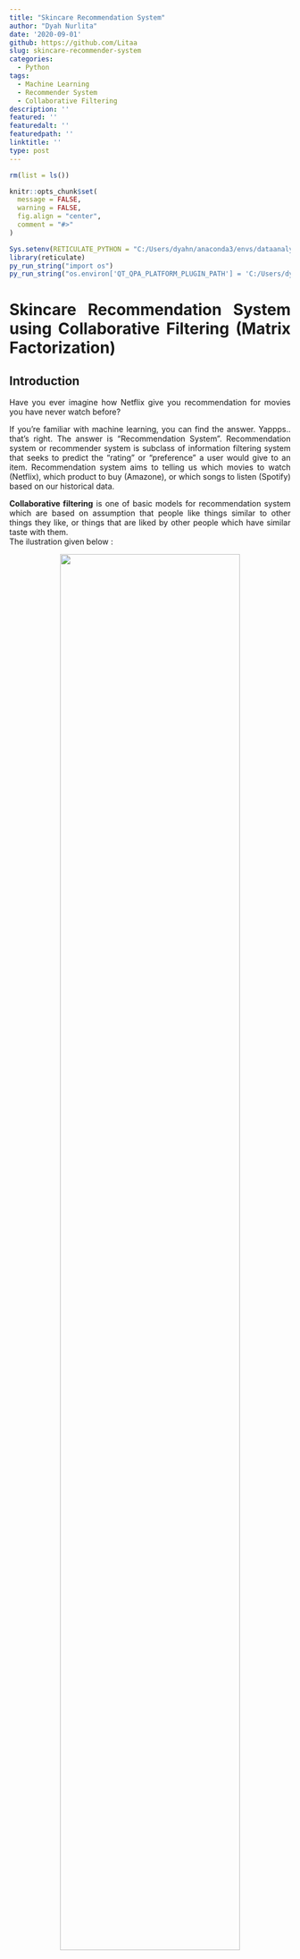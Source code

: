 ```yaml
---
title: "Skincare Recommendation System"
author: "Dyah Nurlita"
date: '2020-09-01'
github: https://github.com/Litaa
slug: skincare-recommender-system
categories: 
  - Python
tags:
  - Machine Learning
  - Recommender System
  - Collaborative Filtering
description: ''
featured: ''
featuredalt: ''
featuredpath: ''
linktitle: ''
type: post
---
```


<style>
body {
text-align: justify}
</style>

```r
rm(list = ls())

knitr::opts_chunk$set(
  message = FALSE,
  warning = FALSE,
  fig.align = "center",
  comment = "#>"
)
```

```r
Sys.setenv(RETICULATE_PYTHON = "C:/Users/dyahn/anaconda3/envs/dataanalytics/python.exe")
library(reticulate)
py_run_string("import os")
py_run_string("os.environ['QT_QPA_PLATFORM_PLUGIN_PATH'] = 'C:/Users/dyahn/anaconda3/Library/plugins/platforms'")
```


# Skincare Recommendation System using Collaborative Filtering (Matrix Factorization)

## Introduction

Have you ever imagine how Netflix give you recommendation for movies you have never watch before? <br>

If you're familiar with machine learning, you can find the answer. Yappps.. that's right. The answer is "Recommendation System".
Recommendation system or recommender system is subclass of information filtering system that seeks to predict the "rating" or "preference" a user would give to an item. Recommendation system aims to telling us which movies to watch (Netflix), which product to buy (Amazone), or which songs to listen (Spotify) based on our historical data.<br>

**Collaborative filtering** is one of basic models for recommendation system which are based on assumption that people like things similar to other things they like, or things that are liked by other people which have similar taste with them.<br>
The ilustration given below :

<center> ![](img/skincare-recommender-system/New Project.png){width="80%"} </center>

From the ilustration above, information given that Kiki (girl with black cat) likes to buy apple, banana, and watermelon. While Satsuki (girl with yellow shirt) likes to buy apple and banana. They have similar taste in apple and banana, so we can recommend Satsuki to buy watermelon.<br>

In **collaborative filtering**method there are two approaches which can be implemented :<br>

**1. Memory-based approach: **create recommendation system by calculated closest users or items using cosine similarity or pearson correlation coefficients.<br>

**2. Model-based approach: **create recommendation system by given predict user's rating value of unrated items.<br>
<br>

In this notebook, I will create simply recommender system to recommend skincare product to the customers which have never buy before. I'll predict the unrated items using Singular Value Decomposition (SVD) of **Matrix Factorization** algorithm. The data used comes from scraping result in Femaledaily Website. Data contains information about review product given by customers. There are several attribut inside, for more details, let's check it out!

## Data Preparation

#### Import library
```python
import pandas as pd
from scipy.sparse.linalg import svds
import matplotlib.pyplot as plt
import seaborn as sns
import numpy as np
```

#### Read the data

```python
data = pd.read_csv("data_input/Female Daily Skincare Review Final.csv")
```

#### Check and drop missing values

```python
data.isna().sum()
```

```python
data = data.dropna()
```

#### Check and drop duplicated values

```python
data.duplicated().sum()
data.drop_duplicates(keep = "first", inplace = True)
```

#### Filter the data
<br>
In this section I will do filtering on the data where customer only rated the product once. Since those data having less information in recommendation system.

```python
id_count = pd.crosstab(index=data.Reviewer,columns='count').sort_values(by='count',ascending=True)
```

```python
name_r = id_count[id_count['count']>1]
name_u = name_r.index.to_list()
data = data[data.Reviewer.isin(name_u)]
data.to_csv('femdaily.csv',index=False,header=True)
```

#### Drop unused columns

```python
data = pd.read_csv("femdaily.csv")
data.drop_duplicates(keep = "first", inplace = True)
data.drop(['Recommend','Date','Date Scrape','Url','Category'], axis=1, inplace=True)
data.rename(columns={'Reviewer':'reviewer','Product':'product','Stars':'rating'}, inplace=True)
data = (data[~(data['reviewer'] == ' ')])
```

```python
data
```

## Data Exploration

Since in the next step (modelling) we will define and create matrix based on Product X User, so we need to understanding about size of both unique product and user.

#### Number of uniq product

```python
uniq_product = data['product'].nunique()
print("Number of uniq product :",uniq_product)
```

Here above, product have 3297 unique number, this number will become number of columns matrix in modelling step.

#### Number of uniq users

```python
uniq_reviewer = data['reviewer'].nunique()
print("Number of uniq reviewer :",uniq_reviewer)
```

Here above, user have 22359 unique number, this number will become number of rows matrix in modelling step.

#### Distribution rating given by users

```python
plt.subplots(figsize = (7,6))
plt.hist(data['rating'],color="orange")
```

From the visualization above, bar plot shown that users frequently give rating in 5 or 4, which mean that they are satisfied with the product.

## Build Recommendation System

### Matrix Factorization

If you see the pivot matrix below, you will find that pivot matrix have so many zero value (missing value). Why did it happen? It can be happen because not every user give a rating in a every product, this condition called <b>sparse matrix.</b>Sparse matrix is limitation in collaborative filtering models, because sparse matrix gives bias information in our recommender system. There will be popularity bias in the recommendation given by the system to user, system will give recommends the product with the most interactions without any personalization.<br>
**Matrix Factorization** is one way to handle those issue. Matrix factorization will breaking down of one matrix into a product of multiple matrices and give predictive rating in sparse matrix. Basic idea from matrix factorization is that attitudes or preferences of a user can be determined by a small number of hidden factors.<br>
Illustration given below:

<center> ![](img/skincare-recommender-system/matrix.JPG){width="80%"} </center>


Intuitively, we can understand hidden factors for items and users from illustration above. Say that U is low dimensional matrix for Users features and V is low dimensional matrix for Product features. Every matrix values represent different characteristics about the users and the product. For e.g I have 3 features in Product matrix *(i) what kind categories of the product? (ii) Does the product contains dangerous addictive substance? (iii)How the product give impact in our skin?*  Likewise, in Users matrix might represent *(i)how sensitive the user's skin into the product substances? (ii)Does the user like "X" category product, an so on*. We can get the predictive ratings by calculate the dot product between matrix U and matrix V.

### Singular Value Decomposition (SVD)

**Singular Value Decomposition** is one of type Matrix Factorization. SVD algorithm will decomposes a matrix R into the best lower rank approximation of the original matrix R. Matematically SVD produce by the formula below :

<center> ![](img/skincare-recommender-system/svd.JPG){width="50%"} </center>


<div style="text-align:justify">where U and V are orthogonal matrix with orthonormal eigenvectors and $\sum$ is the diagonal matrix of singular values (essentially weights). The matrix can be factorized as :</div>

<center> ![](img/skincare-recommender-system/matrix_.jpg){width="80%"} </center>


We can arrange eigenvectors in different orders to produce U and V.

### Implementation Recommender System in Python Code

#### a. Create matrix pivot
<br>
Create matrix pivot where the vertical value is users name, horizontal value is product name, and the value inside matrix is rating given by users.

```python
matrix_pivot = pd.pivot_table(data,values='rating',index='reviewer',columns='product').fillna(0)
matrix_pivot.head()
```
#### b. Normalize rating values
<br>
Why we do need to normalize the rating?
<br>
Because it starts with the fact that people rate often on very different scales. Say that Kiki and Satsuki use a product B, and Kiki gives rating value 5 on that product, because Satsuki has a high standart she only gives 3 on that product. Here is, the 5 from Kiki is 3 from Satsuki. To make the model better is, we can increase the efficiency of this algorithm if we normalize user’s rating by substract rating value given by user in each product with mean rating in each product.

```python
matrix_pivot_ = matrix_pivot.values
user_ratings_mean = np.mean(matrix_pivot_, axis = 1)
user_rating = matrix_pivot_ - user_ratings_mean.reshape(-1,1)
```

#### c. Singular Value Decomposition (SVD)
<br>
Create matrix U and Vt using library scipy.

```python
from scipy.sparse.linalg import svds
U, sigma, Vt = svds(user_rating, k = 50)
```

```python
sigma = np.diag(sigma)
```

#### d. Create predictive rating
<br>
After we get the value from decomposition matrix above, we can create product ratings predictions for every user. 

```python
all_user_predicted_ratings = np.dot(np.dot(U, sigma), Vt) + user_ratings_mean.reshape(-1, 1)
```

And, here below matrix is result of predictive rating from each user in each product. 

```python
preds_df = pd.DataFrame(all_user_predicted_ratings, columns = matrix_pivot.columns, index=matrix_pivot.index)
preds_df
```

#### e. Create recommendation
<br>
In this final step we will create recommendation product. I'll return the product with the 5 highest predicted rating that the user hasn’t already rated. 

```python
def recommend_product(predictions_df, user, data_, num_recommendations):
   
    user_row_number = user
    sorted_user_predictions = preds_df.loc[user_row_number].sort_values(ascending=False)

    user_data = data_[data_.reviewer == (user)]
    user_full = user_data


    print('User {0} has already rated {1} product'.format(user, user_full.shape[0]))

    a = data.drop_duplicates(subset='product', keep='last')
    recommendations = (a[~a['product'].isin(user_full['product'])].
         merge(pd.DataFrame(sorted_user_predictions).reset_index(), how = 'left',
               left_on = 'product',
               right_on = 'product').
         rename(columns = {user_row_number: 'Predictions'}).
         sort_values('Predictions', ascending = False).
                       iloc[:num_recommendations, :-1]
                      )

    return user_full, recommendations
```

Input the user id to whom you want recommend the product.

```python
user = 'zzulia'
already_rated, predictions = recommend_product(preds_df, user, data,5)
```

Result below shown that "zzulia" already rate 3 product. Twice for Facial Mask with different rating in each product, and once for Pembersih Two In One Bengkoang Whitening.

```python
already_rated
```

And, here below 5 highest predicted rating from user id "zzulia". The recommendation system suggest "zzulia" to buy Prominent Essence Facial Mask, Facial Mask Bedak Dingin, Oil Control Mask, White Aqua Serum Sheet Mask, and Essential Vitamin. Suggested products are dominated with "Mask" product, because from historical data above "zzulia" already rate 2 product with category "Mask.

```python
prod_pred = predictions['product']
```

```python
prod_pred
```

## Conclusion

From the result above, we can conclude that:<br>
1. Based on recommendation system above, Femaledaily website can provide product recommendation in the main dashboard when targeted users access the website.<br>
2. Low dimensional matrix in Matrix factorization tried to capture the underlying features or hidden factors from the users and items.<br>
3. This model is the right choice if you have many sparcity data.<br>

